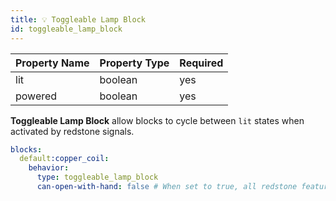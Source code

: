 ```yaml
---
title: 💡 Toggleable Lamp Block
id: toggleable_lamp_block
---
```


| Property Name | Property Type | Required |
|---------------|---------------|----------|
| lit           | boolean       | yes      |
| powered       | boolean       | yes      |

**Toggleable Lamp Block** allow blocks to cycle between `lit` states when activated by redstone signals.

```yaml
blocks:
  default:copper_coil:
    behavior:
      type: toggleable_lamp_block
      can-open-with-hand: false # When set to true, all redstone features will be disabled
```
